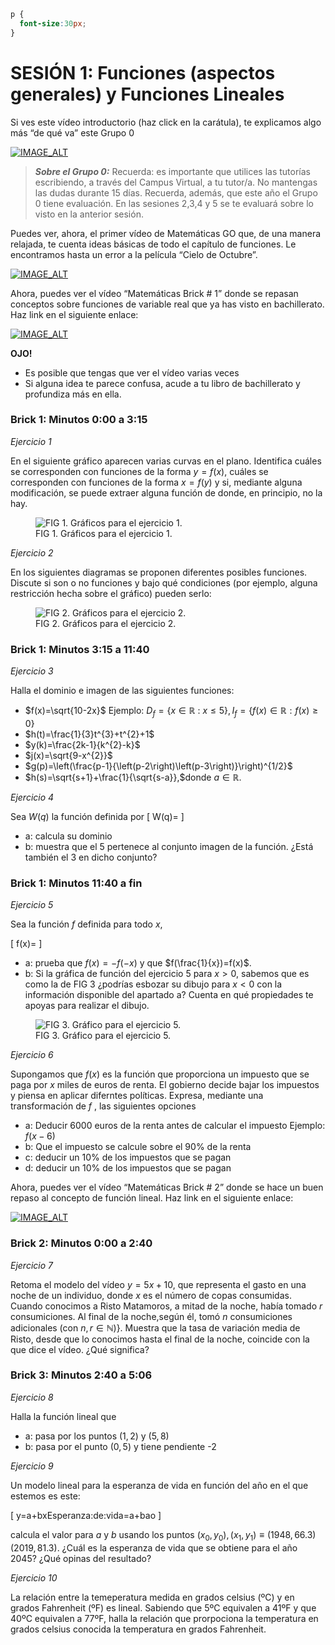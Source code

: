 

```css
p {
  font-size:30px;
}

```



# SESIÓN 1: Funciones (aspectos generales) y Funciones Lineales



Si ves este vídeo introductorio (haz click en la carátula), te explicamos algo más "de qué va" este Grupo 0


[![IMAGE_ALT](FIGURAS/caratulas/Slide12.jpeg)](https://youtu.be/p07qNDH40Eg)




> **_Sobre el Grupo 0:_**  Recuerda: es importante que utilices las tutorías escribiendo, a través del Campus Virtual, a tu tutor/a. No mantengas las dudas durante 15 días. Recuerda, además, que este año el Grupo 0 tiene evaluación. En las sesiones 2,3,4 y 5 se te evaluará sobre lo visto en la anterior sesión.


Puedes ver, ahora, el primer vídeo de Matemáticas GO que, de una manera relajada, te cuenta ideas básicas de todo el capítulo de funciones. Le encontramos hasta un error a la película "Cielo de Octubre".


[![IMAGE_ALT](FIGURAS/caratulas/Slide13.jpeg)](https://youtu.be/S0GHXo9IKVE)



Ahora, puedes ver el vídeo "Matemáticas Brick # 1" donde se repasan conceptos sobre funciones de variable real que ya has visto en bachillerato. Haz link en el siguiente enlace:


[![IMAGE_ALT](FIGURAS/caratulas/Slide1.jpeg)](https://youtu.be/pnNLs4QWO3g)




::: {.infobox .caution data-latex="{caution}"}
**OJO!**

- Es posible que tengas que ver el vídeo varias veces
- Si alguna idea te parece confusa, acude a tu libro de bachillerato y profundiza más en ella.
:::






### Brick 1: Minutos 0:00 a 3:15

*Ejercicio 1*

En el siguiente gráfico aparecen varias curvas en el plano. Identifica
cuáles se corresponden con funciones de la forma $y=f(x),$ cuáles
se corresponden con funciones de la forma $x=f(y)$ y si, mediante
alguna modificación, se puede extraer alguna función
de donde, en principio, no la hay.


![FIG 1. Gráficos para el ejercicio 1.](FIGURAS/Ejercicios Tema Funciones/Diapositiva1.jpg)



*Ejercicio 2*

En los siguientes diagramas se proponen diferentes posibles funciones. Discute si son o no funciones
y bajo qué condiciones (por ejemplo, alguna restricción hecha sobre el gráfico)
pueden serlo:

![FIG 2. Gráficos para el ejercicio 2.](FIGURAS/Ejercicios Tema Funciones/Diapositiva2.jpg)

### Brick 1: Minutos 3:15 a 11:40

*Ejercicio 3*

Halla el dominio e imagen de las siguientes funciones:


::: {.infobox .caution data-latex="{caution}"}


- $f(x)=\sqrt{10-2x}$ 
Ejemplo: $D_{f}=\left\{ x\in\mathbb{R}\::\:x\leq5\right\} ,I_{f}=\left\{ f(x)\in\mathbb{R}:f(x)\geq0\right\}$
- $h(t)=\frac{1}{3}t^{3}+t^{2}+1$
- $y(k)=\frac{2k-1}{k^{2}-k}$
- $j(x)=\sqrt{9-x^{2}}$
- $g(p)=\left(\frac{p-1}{\left(p-2\right)\left(p-3\right)}\right)^{1/2}$
- $h(s)=\sqrt{s+1}+\frac{1}{\sqrt{s-a}},$donde $a\in\mathbb{R}.$ 

:::





*Ejercicio 4*

Sea $W(q)$ la función definida por 
\[
W(q)=\frac{3q+6}{q-2}
\]


::: {.infobox .caution data-latex="{caution}"}


- a: calcula su dominio
- b: muestra que el 5 pertenece al conjunto imagen de la función. ¿Está también el 3 en dicho conjunto?

:::



\medskip{}

### Brick 1: Minutos 11:40 a fin 

*Ejercicio 5*

Sea la función $f$ definida para todo $x$, 

\[
f(x)=\frac{x}{1+x^{2}}
\]




::: {.infobox .caution data-latex="{caution}"}


- a: prueba que $f(x)=-f(-x)$ y que $f(\frac{1}{x})=f(x)$. 
- b: Si la gráfica de función del ejercicio 5 para $x>0$,
sabemos que es como la de FIG 3 ¿podrías esbozar su dibujo para $x<0$ con la información disponible
del apartado a? Cuenta en qué propiedades te apoyas para realizar el dibujo.

:::




![FIG 3. Gráfico para el ejercicio 5.](FIGURAS/Ejercicios Tema Funciones/Diapositiva11.jpg) 






*Ejercicio 6*

Supongamos que $f(x)$ es la función que proporciona un impuesto que
se paga por $x$ miles de euros de renta. El gobierno decide bajar
los impuestos y piensa en aplicar diferntes políticas. Expresa, mediante
una transformación de $f$ , las siguientes opciones


::: {.infobox .caution data-latex="{caution}"}


- a: Deducir 6000 euros de la renta antes de calcular el impuesto
Ejemplo: $f(x-6)$
- b: Que el impuesto se calcule sobre el 90\% de la renta
- c: deducir un 10\% de los impuestos que se pagan
- d: deducir un 10\% de los impuestos que se pagan

:::



Ahora, puedes ver el vídeo "Matemáticas Brick # 2" donde se hace un buen repaso al concepto de función lineal. Haz link en el siguiente enlace:


[![IMAGE_ALT](FIGURAS/caratulas/Slide2.jpeg)](https://youtu.be/hRnBPT6vsQY)

### Brick 2: Minutos 0:00 a 2:40

*Ejercicio 7*

Retoma el modelo del vídeo $y=5x+10$, que representa el gasto en
una noche de un individuo, donde $x$ es el número de copas consumidas. Cuando
conocimos a Risto Matamoros, a mitad de la noche, había tomado $r$
consumiciones. Al final de la noche,según él, tomó $n$ consumiciones
adicionales (con $n,r\in\mathbb{N}$)}. Muestra
que la tasa de variación media de Risto, desde que lo conocimos hasta
el final de la noche, coincide con la que dice el vídeo. ¿Qué significa?


### Brick 3: Minutos 2:40 a 5:06

*Ejercicio 8*

Halla la función lineal que



::: {.infobox .caution data-latex="{caution}"}



- a: pasa por los puntos $(1,2)$ y $(5,8)$
- b: pasa por el punto $(0,5)$ y tiene pendiente -2

:::



*Ejercicio 9*

Un modelo lineal para la esperanza de vida en función del año en el
que estemos es este:

\[
y=a+bx\equiv Esperanza\:de\:vida=a+b\times a\tilde{n}o
\]

calcula el valor para $a$ y $b$ usando los puntos $(x_{0},y_{0}),(x_{1},y_{1})\equiv(1948,66.3)(2019,81.3)$.
¿Cuál es la esperanza de vida que se obtiene para el año 2045? ¿Qué
opinas del resultado?

*Ejercicio 10*

La relación entre la temeperatura medida en grados celsius (ºC) y
en grados Fahrenheit (ºF) es lineal. Sabiendo que 5ºC equivalen a
41ºF y que 40ºC equivalen a 77ºF, halla la relación que prorpociona
la temperatura en grados celsius conocida la temperatura en grados
Fahrenheit.



